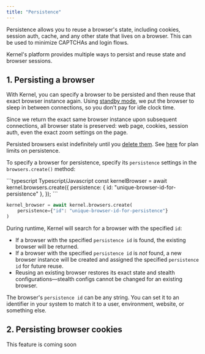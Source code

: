 ```yaml
---
title: "Persistence"
---
```


Persistence allows you to reuse a browser's state, including cookies, session auth, cache, and any other state that lives on a browser. This can be used to minimize CAPTCHAs and login flows.

Kernel's platform provides multiple ways to persist and reuse state and browser sessions.

## 1. Persisting a browser

With Kernel, you can specify a browser to be persisted and then reuse that exact browser instance again. Using [standby mode](/browsers/standby), we put the browser to sleep in between connections, so you don't pay for idle clock time.

Since we return the exact same browser instance upon subsequent connections, all browser state is preserved: web page, cookies, session auth, even the exact zoom settings on the page.

Persisted browsers exist indefinitely until you [delete them](/browsers/termination). See [here](/info/pricing) for plan limits on persistence.

To specify a browser for persistence, specify its `persistence` settings in the `browsers.create()` method:

<CodeGroup>
```typescript Typescript/Javascript
const kernelBrowser = await kernel.browsers.create({
	persistence: { id: "unique-browser-id-for-persistence" },
});
```

```python Python
kernel_browser = await kernel.browsers.create(
	persistence={"id": "unique-browser-id-for-persistence"}
)
```

</CodeGroup>

During runtime, Kernel will search for a browser with the specified `id`:

- If a browser with the specified `persistence id` is found, the existing browser will be returned.
- If a browser with the specified `persistence id` is _not_ found, a new browser instance will be created and assigned the specified `persistence id` for future reuse.
- Reusing an existing browser restores its exact state and stealth configurations—stealth configs cannot be changed for an existing browser.

The browser's `persistence id` can be any string. You can set it to an identifier in your system to match it to a user, environment, website, or something else.

## 2. Persisting browser cookies

<Info>
  This feature is coming soon
</Info>
